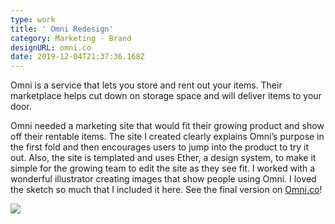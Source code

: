 ```yaml
---
type: work
title: ' Omni Redesign'
category: Marketing - Brand
designURL: omni.co
date: 2019-12-04T21:37:36.168Z
---
```

Omni is a service that lets you store and rent out your items. Their marketplace helps cut down on storage space and will deliver items to your door. 

Omni needed a marketing site that would fit their growing product and show off their rentable items. The site I created clearly explains Omni’s purpose in the first fold and then encourages users to jump into the product to try it out. Also, the site is templated and uses Ether, a design system, to make it simple for the growing team to edit the site as they see fit. I worked with a wonderful illustrator creating images that show people using Omni. I loved the sketch so much that I included it here. See the final version on [Omni.co](omni.co)!

![](/assets/omni-experience-landing-page.png)

